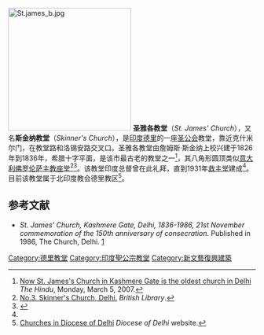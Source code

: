 [[File:St.james_b.jpg|250px]]
'''圣雅各教堂'''（''St. James' Church''），又名'''斯金纳教堂'''（''Skinner's Church''），是[[印度|印度]][[德里|德里]]的一座[[圣公会|圣公会]]教堂，靠近克什米尔门，在教堂路和洛锡安路交叉口。圣雅各教堂由詹姆斯·斯金纳上校兴建于1826年到1836年，希腊十字平面，是该市最古老的教堂之一<ref name=hind>[http://www.hindu.com/mp/2007/03/05/stories/2007030500650200.htm Now St. James's Church in Kashmere Gate is the oldest church in Delhi] {{Wayback|url=http://www.hindu.com/mp/2007/03/05/stories/2007030500650200.htm |date=20121115230601 }} ''The Hindu'', Monday, March 5, 2007.</ref>，其八角形圆顶类似[[意大利|意大利]][[圣母百花大教堂|佛罗伦萨主教座堂]]<ref>[http://www.bl.uk/onlinegallery/onlineex/apac/photocoll/n/019pho000000032u00003000.html No.3. Skinner's Church, Delhi.] {{Wayback|url=http://www.bl.uk/onlinegallery/onlineex/apac/photocoll/n/019pho000000032u00003000.html |date=20160304001844 }} ''British Library''.</ref><ref>{{Cite web |url=http://www.tourism-delhi.com/temples-in-delhi.html |title=Sightseeing in Delhi |access-date=2011-06-24 |archive-url=https://web.archive.org/web/20110717080205/http://www.tourism-delhi.com/temples-in-delhi.html |archive-date=2011-07-17 |dead-url=yes }}</ref>。该教堂印度总督曾在此礼拜，直到1931年[[救主堂_(德里)|救主堂]]建成<ref name=hind/>。 目前该教堂属于北印度教会德里教区<ref>[http://www.dioceseofdelhi.org/diocesan_church_in_delhi.html Churches in Diocese of Delhi] {{Wayback|url=http://www.dioceseofdelhi.org/diocesan_church_in_delhi.html |date=20090110053802 }} ''Diocese of Delhi'' website.</ref>。 
{{Coord|28.665637|77.230784|type:landmark_region:IN|display=title}}

==参考文献==
* ''St. James' Church, Kashmere Gate, Delhi, 1836-1986, 21st November commemoration of the 150th anniversary of consecration''. Published in 1986, The Church, Delhi. [http://openlibrary.org/b/OL2003087M]
{{Reflist}}

{{DEFAULTSORT:Saint James Church, Delhi}}
{{德里地标}}
[[Category:德里教堂|Category:德里教堂]]
[[Category:印度聖公宗教堂|Category:印度聖公宗教堂]]
[[Category:新文藝復興建築|Category:新文藝復興建築]]